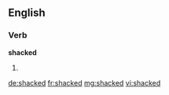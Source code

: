 ==English==

===Verb===
'''shacked'''
# {{en-past of|shack}}

[[de:shacked]]
[[fr:shacked]]
[[mg:shacked]]
[[vi:shacked]]